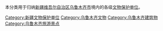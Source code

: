 本分类用于归纳[[新疆维吾尔自治区|新疆维吾尔自治区]][[乌鲁木齐市|乌鲁木齐市]]境内的各级[[文物保护单位|文物保护单位]]。

[[Category:新疆文物保护单位|Category:新疆文物保护单位]]
[[Category:乌鲁木齐文物|Category:乌鲁木齐文物]]
[[Category:乌鲁木齐建筑物|Category:乌鲁木齐建筑物]]
[[Category:乌鲁木齐旅游景点|Category:乌鲁木齐旅游景点]]